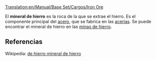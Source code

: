 [[Translation:en/Manual/Base Set/Cargos/Iron Ore]]

{{es/Carga| carga  = Mineral de hierro
| imagen = IronOre.png
| producida =[[es/Manual/Base Set/Industries/Mina de hierro|Mina de hierro]]
| aceptada  =[[es/Manual/Base Set/Industries/Acería|Acería]]
}}

El '''mineral de hierro''' es la roca de la que se extrae el hierro. Es el componente principal del [[es/acero|acero]], que se fabrica en las [[es/acería|acerías]]. Se puede encontrar el mineral de hierro en las [[es/mina de hierro|minas de hierro]].

==Referencias==
Wikipedia: [https://www.wikipedia.org/wiki/es:mineral de hierro mineral de hierro]